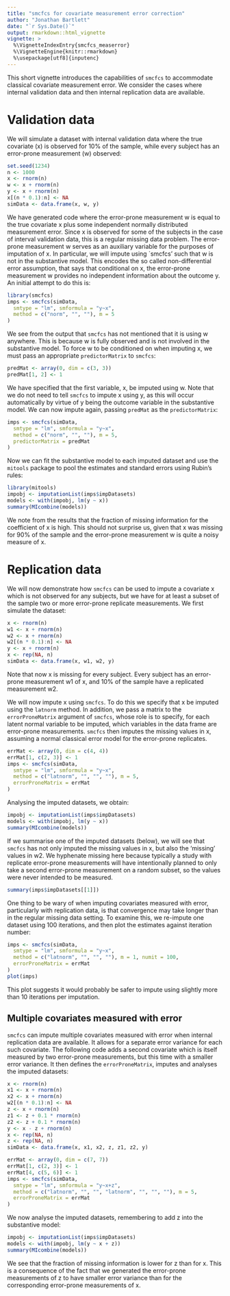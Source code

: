 ```yaml
---
title: "smcfcs for covariate measurement error correction"
author: "Jonathan Bartlett"
date: "`r Sys.Date()`"
output: rmarkdown::html_vignette
vignette: >
  %\VignetteIndexEntry{smcfcs_measerror}
  %\VignetteEngine{knitr::rmarkdown}
  %\usepackage[utf8]{inputenc}
---
```


This short vignette introduces the capabilities of `smcfcs` to accommodate classical covariate measurement error. We consider the cases where internal validation data and then internal replication data are available.

# Validation data
We will simulate a dataset with internal validation data where the true covariate (x) is observed for 10\% of the sample, while every subject has an error-prone measurement (w) observed:

```r
set.seed(1234)
n <- 1000
x <- rnorm(n)
w <- x + rnorm(n)
y <- x + rnorm(n)
x[(n * 0.1):n] <- NA
simData <- data.frame(x, w, y)
```

We have generated code where the error-prone measurement w is equal to the true covariate x plus some independent normally distributed measurement error. Since x is observed for some of the subjects in the case of interval validation data, this is a regular missing data problem. The error-prone measurement w serves as an auxiliary variable for the purposes of imputation of x. In particular, we will impute using `smcfcs' such that w is not in the substantive model. This encodes the so called non-differential error assumption, that says that conditional on x, the error-prone measurement w provides no independent information about the outcome y. An initial attempt to do this is:

```r
library(smcfcs)
imps <- smcfcs(simData,
  smtype = "lm", smformula = "y~x",
  method = c("norm", "", ""), m = 5
)
```

We see from the output that `smcfcs` has not mentioned that it is using w anywhere. This is because w is fully observed and is not involved in the substantive model. To force w to be conditioned on when imputing x, we must pass an appropriate `predictorMatrix` to `smcfcs`:
```r
predMat <- array(0, dim = c(3, 3))
predMat[1, 2] <- 1
```
We have specified that the first variable, x, be imputed using w. Note that we do not need to tell `smcfcs` to impute x using y, as this will occur automatically by virtue of y being the outcome variable in the substantive model. We can now impute again, passing `predMat` as the `predictorMatrix`:
```r
imps <- smcfcs(simData,
  smtype = "lm", smformula = "y~x",
  method = c("norm", "", ""), m = 5,
  predictorMatrix = predMat
)
```

Now we can fit the substantive model to each imputed dataset and use the `mitools` package to pool the estimates and standard errors using Rubin's rules:
```r
library(mitools)
impobj <- imputationList(imps$impDatasets)
models <- with(impobj, lm(y ~ x))
summary(MIcombine(models))
```

We note from the results that the fraction of missing information for the coefficient of x is high. This should not surprise us, given that x was missing for 90\% of the sample and the error-prone measurement w is quite a noisy measure of x.

# Replication data
We will now demonstrate how `smcfcs` can be used to impute a covariate x which is not observed for any subjects, but we have for at least a subset of the sample two or more error-prone replicate measurements. We first simulate the dataset:
```r
x <- rnorm(n)
w1 <- x + rnorm(n)
w2 <- x + rnorm(n)
w2[(n * 0.1):n] <- NA
y <- x + rnorm(n)
x <- rep(NA, n)
simData <- data.frame(x, w1, w2, y)
```
Note that now x is missing for every subject. Every subject has an error-prone measurement w1 of x, and 10\% of the sample have a replicated measurement w2.

We will now impute x using `smcfcs`. To do this we specify that x be imputed using the `latnorm` method. In addition, we pass a matrix to the `errorProneMatrix` argument of `smcfcs`, whose role is to specify, for each latent normal variable to be imputed, which variables in the data frame are error-prone measurements. `smcfcs` then imputes the missing values in x, assuming a normal classical error model for the error-prone replicates.

```r
errMat <- array(0, dim = c(4, 4))
errMat[1, c(2, 3)] <- 1
imps <- smcfcs(simData,
  smtype = "lm", smformula = "y~x",
  method = c("latnorm", "", "", ""), m = 5,
  errorProneMatrix = errMat
)
```

Analysing the imputed datasets, we obtain:
```r
impobj <- imputationList(imps$impDatasets)
models <- with(impobj, lm(y ~ x))
summary(MIcombine(models))
```

If we summarise one of the imputed datasets (below), we will see that `smcfcs` has not only imputed the missing values in x, but also the 'missing' values in w2. We hyphenate missing here because typically a study with replicate error-prone measurements will have intentionally planned to only take a second error-prone measurement on a random subset, so the values were never intended to be measured.
```r
summary(imps$impDatasets[[1]])
```

One thing to be wary of when imputing covariates measured with error, particularly with replication data, is that convergence may take longer than in the regular missing data setting. To examine this, we re-impute one dataset using 100 iterations, and then plot the estimates against iteration number:
```r
imps <- smcfcs(simData,
  smtype = "lm", smformula = "y~x",
  method = c("latnorm", "", "", ""), m = 1, numit = 100,
  errorProneMatrix = errMat
)
plot(imps)
```

This plot suggests it would probably be safer to impute using slightly more than 10 iterations per imputation.

## Multiple covariates measured with error
`smcfcs` can impute multiple covariates measured with error when internal replication data are available. It allows for a separate error variance for each such covariate. The following code adds a second covariate which is itself measured by two error-prone measurements, but this time with a smaller error variance. It then defines the `errorProneMatrix`, imputes and analyses the imputed datasets:
```r
x <- rnorm(n)
x1 <- x + rnorm(n)
x2 <- x + rnorm(n)
w2[(n * 0.1):n] <- NA
z <- x + rnorm(n)
z1 <- z + 0.1 * rnorm(n)
z2 <- z + 0.1 * rnorm(n)
y <- x - z + rnorm(n)
x <- rep(NA, n)
z <- rep(NA, n)
simData <- data.frame(x, x1, x2, z, z1, z2, y)

errMat <- array(0, dim = c(7, 7))
errMat[1, c(2, 3)] <- 1
errMat[4, c(5, 6)] <- 1
imps <- smcfcs(simData,
  smtype = "lm", smformula = "y~x+z",
  method = c("latnorm", "", "", "latnorm", "", "", ""), m = 5,
  errorProneMatrix = errMat
)
```

We now analyse the imputed datasets, remembering to add z into the substantive model:
```r
impobj <- imputationList(imps$impDatasets)
models <- with(impobj, lm(y ~ x + z))
summary(MIcombine(models))
```
We see that the fraction of missing information is lower for z than for x. This is a consequence of the fact that we generated the error-prone measurements of z to have smaller error variance than for the corresponding error-prone measurements of x.
